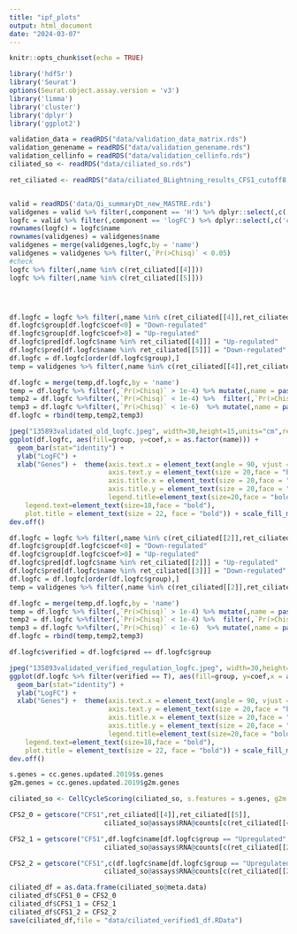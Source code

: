 ```yaml
---
title: "ipf_plots"
output: html_document
date: "2024-03-07"
---
```


```r
knitr::opts_chunk$set(echo = TRUE)
```
```r
library('hdf5r')
library('Seurat')
options(Seurat.object.assay.version = 'v3')
library('limma')
library('cluster')
library('dplyr')
library('ggplot2')


```
```r
validation_data = readRDS("data/validation_data_matrix.rds")
validation_genename = readRDS("data/validation_genename.rds") 
validation_cellinfo = readRDS("data/validation_cellinfo.rds")
ciliated_so <- readRDS("data/ciliated_so.rds")
```


```r
ret_ciliated <- readRDS("data/ciliated_BLightning_results_CFS1_cutoff8.rds")


valid = readRDS('data/Qi_summaryDt_new_MASTRE.rds')
validgenes = valid %>% filter(,component == 'H') %>% dplyr::select(,c('Pr(>Chisq)','name'))
logfc = valid %>% filter(,component == 'logFC') %>% dplyr::select(,c('coef','name'))
rownames(logfc) = logfc$name
rownames(validgenes) = validgenes$name
validgenes = merge(validgenes,logfc,by = 'name')
validgenes = validgenes %>% filter(,`Pr(>Chisq)` < 0.05)
#check
logfc %>% filter(,name %in% c(ret_ciliated[[4]]))
logfc %>% filter(,name %in% c(ret_ciliated[[5]]))




df.logfc = logfc %>% filter(,name %in% c(ret_ciliated[[4]],ret_ciliated[[5]]))
df.logfc$group[df.logfc$coef<0] = "Down-regulated"
df.logfc$group[df.logfc$coef>0] = "Up-regulated"
df.logfc$pred[df.logfc$name %in% ret_ciliated[[4]]] = "Up-regulated"
df.logfc$pred[df.logfc$name %in% ret_ciliated[[5]]] = "Down-regulated"
df.logfc = df.logfc[order(df.logfc$group),]
temp = validgenes %>% filter(,name %in% c(ret_ciliated[[4]],ret_ciliated[[5]])) %>% dplyr::select(,c(name,`Pr(>Chisq)`))

df.logfc = merge(temp,df.logfc,by = 'name')
temp = df.logfc %>% filter(,`Pr(>Chisq)` > 1e-4) %>% mutate(,name = paste(name,"*"))
temp2 = df.logfc %>%filter(,`Pr(>Chisq)` < 1e-4) %>%  filter(,`Pr(>Chisq)` >1e-6) %>% mutate(,name = paste(name,"**"))
temp3 = df.logfc %>%filter(,`Pr(>Chisq)` < 1e-6)  %>% mutate(,name = paste(name,"***"))
df.logfc = rbind(temp,temp2,temp3)

jpeg("135893validated_old_logfc.jpeg", width=30,height=15,units="cm",res=300)
ggplot(df.logfc, aes(fill=group, y=coef,x = as.factor(name))) + 
  geom_bar(stat="identity") + 
  ylab("LogFC") + 
  xlab("Genes") +  theme(axis.text.x = element_text(angle = 90, vjust = 0.5, hjust=1,size = 20,face = "bold"),panel.background = element_rect(fill = "white", colour = "grey50"),
                         axis.text.y = element_text(size = 20,face = "bold"),
                         axis.title.x = element_text(size = 20,face = "bold"),
                         axis.title.y = element_text(size = 20,face = "bold"),
                         legend.title=element_text(size=20,face = "bold"), 
    legend.text=element_text(size=18,face = "bold"),
    plot.title = element_text(size = 22, face = "bold")) + scale_fill_manual("Expression Level",values = c("#E76254","#376795"),breaks=c('Up-regulated', 'Down-regulated')) + scale_y_continuous(limits=c(-2,6)) + ggtitle("Log Fold Change of Input Gene Markers")
dev.off()
```

```r
df.logfc = logfc %>% filter(,name %in% c(ret_ciliated[[2]],ret_ciliated[[3]]))
df.logfc$group[df.logfc$coef<0] = "Down-regulated"
df.logfc$group[df.logfc$coef>0] = "Up-regulated"
df.logfc$pred[df.logfc$name %in% ret_ciliated[[2]]] = "Up-regulated"
df.logfc$pred[df.logfc$name %in% ret_ciliated[[3]]] = "Down-regulated"
df.logfc = df.logfc[order(df.logfc$group),]
temp = validgenes %>% filter(,name %in% c(ret_ciliated[[2]],ret_ciliated[[3]])) %>% dplyr::select(,c(name,`Pr(>Chisq)`))

df.logfc = merge(temp,df.logfc,by = 'name')
temp = df.logfc %>% filter(,`Pr(>Chisq)` > 1e-4) %>% mutate(,name = paste(name,"*"))
temp2 = df.logfc %>%filter(,`Pr(>Chisq)` < 1e-4) %>%  filter(,`Pr(>Chisq)` >1e-6) %>% mutate(,name = paste(name,"**"))
temp3 = df.logfc %>%filter(,`Pr(>Chisq)` < 1e-6)  %>% mutate(,name = paste(name,"***"))
df.logfc = rbind(temp,temp2,temp3)

df.logfc$verified = df.logfc$pred == df.logfc$group

jpeg("135893validated_verified_regulation_logfc.jpeg", width=30,height=15,units="cm",res=300)
ggplot(df.logfc %>% filter(verified == T), aes(fill=group, y=coef,x = as.factor(name))) + 
  geom_bar(stat="identity") + 
  ylab("LogFC") + 
  xlab("Genes") +  theme(axis.text.x = element_text(angle = 90, vjust = 0.5, hjust=1,size = 20,face = "bold"),panel.background = element_rect(fill = "white", colour = "grey50"),
                         axis.text.y = element_text(size = 20,face = "bold"),
                         axis.title.x = element_text(size = 20,face = "bold"),
                         axis.title.y = element_text(size = 20,face = "bold"),
                         legend.title=element_text(size=20,face = "bold"), 
    legend.text=element_text(size=18,face = "bold"),
    plot.title = element_text(size = 22, face = "bold")) + scale_fill_manual("Expression Level",values = c("#E76254","#376795"),breaks=c('Up-regulated', 'Down-regulated')) + scale_y_continuous(limits=c(-2,6)) +  ggtitle("Log Fold Change of Verified New Gene Markers")
dev.off()
```

```r
s.genes = cc.genes.updated.2019$s.genes
g2m.genes = cc.genes.updated.2019$g2m.genes

ciliated_so <- CellCycleScoring(ciliated_so, s.features = s.genes, g2m.features = g2m.genes, set.ident = TRUE)

CFS2_0 = getscore("CFS1",ret_ciliated[[4]],ret_ciliated[[5]],
                        ciliated_so@assays$RNA@counts[c(ret_ciliated[[4]],ret_ciliated[[5]]),])

CFS2_1 = getscore("CFS1",df.logfc$name[df.logfc$group == "Upregulated" & df.logfc$verified == T],df.logfc$name[df.logfc$group == "Downregulated"& df.logfc$verified == T],
                        ciliated_so@assays$RNA@counts[c(ret_ciliated[[2]],ret_ciliated[[3]]),])

CFS2_2 = getscore("CFS1",c(df.logfc$name[df.logfc$group == "Upregulated"& df.logfc$verified == T],ret_ciliated[[4]]),c(df.logfc$name[df.logfc$group == "Downregulated"& df.logfc$verified == T],ret_ciliated[[5]]),
                        ciliated_so@assays$RNA@counts[c(ret_ciliated[[2]],ret_ciliated[[4]],ret_ciliated[[3]],ret_ciliated[[5]]),])

ciliated_df = as.data.frame(ciliated_so@meta.data)
ciliated_df$CFS1_0 = CFS2_0
ciliated_df$CFS1_1 = CFS2_1
ciliated_df$CFS1_2 = CFS2_2
save(ciliated_df,file = "data/ciliated_verified1_df.RData")

```
